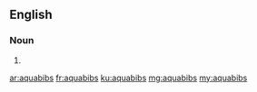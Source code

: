 ==English==

===Noun===
{{head|en|plural}}

# {{plural of|aquabib|lang=en}}

[[ar:aquabibs]]
[[fr:aquabibs]]
[[ku:aquabibs]]
[[mg:aquabibs]]
[[my:aquabibs]]